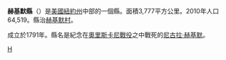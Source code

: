 {{noteTA
|G1=USState
|1=zh-hans:县;zh-hk:縣;zh-tw:郡;
}}
{{Infobox U.S. County |
 county  = 赫基默縣|
 state = 紐約州 |
 en county  = Herkimer County|
 en state = New York |
 image = [[File:HerkCoSmall.jpg|Herkimer County Seal]] |
 founded = 1791|
 seat = 赫基默村 | 
 area = 3,777 [[km²|km²]] (1,458 [[square_mile|mi²]]) |
 area water = 122 km² (47 mi²) |
 area percentage = 3.23% |
 census yr = 2000|
 pop = 64,427 |
 density = 18|
 web = www.herkimercounty.org |
|}}
'''赫基默縣'''（{{lang-en|Herkimer County}}）是[[美國|美國]][[紐約州|紐約州]]中部的一個縣。面積3,777平方公里。2010年人口64,519。縣治[[赫基默村_(紐約州)|赫基默村]]。

成立於1791年。縣名是紀念在[[奧里斯卡尼戰役|奧里斯卡尼戰役]]之中戰死的[[尼古拉·赫基默|尼古拉·赫基默]]。
{{New York}}
{{NewYork-stub}}

[[Category:紐約州行政區劃|H]]